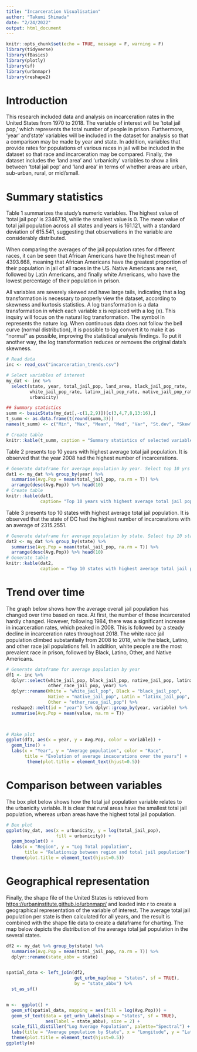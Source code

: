 ```yaml
---
title: "Incarceration Visualisation"
author: "Takumi Shimada"
date: "2/24/2022"
output: html_document
---
```


```r
knitr::opts_chunk$set(echo = TRUE, message = F, warning = F)
library(tidyverse)
library(fBasics)
library(plotly)
library(sf)
library(urbnmapr)
library(reshape2)

```

# Introduction
This research included data and analysis on incarceration rates in the United States from 1970 to 2018. The variable of interest will be 'total jail pop,' which represents the total number of people in prison. Furthermore, 'year' and'state' variables will be included in the dataset for analysis so that a comparison may be made by year and state. In addition, variables that provide rates for populations of various races in jail will be included in the dataset so that race and incarceration may be compared. Finally, the dataset includes the 'land area' and 'urbanicity' variables to show a link between 'total jail pop' and 'land area' in terms of whether areas are urban, sub-urban, rural, or mid/small.




# Summary statistics
Table 1 summarizes the study's numeric variables. The highest value of 'total jail pop' is 23467.19, while the smallest value is 0. The mean value of total jail population across all states and years is 161.121, with a standard deviation of 615.541, suggesting that observations in the variable are considerably distributed. 

When comparing the averages of the jail population rates for different races, it can be seen that African Americans have the highest mean of 4393.668, meaning that African Americans have the greatest proportion of their population in jail of all races in the US. Native Americans are next, followed by Latin Americans, and finally white Americans, who have the lowest percentage of their population in prison.


All variables are severely skewed and have large tails, indicating that a log transformation is necessary to properly view the dataset, according to skewness and kurtosis statistics. A log transformation is a data transformation in which each variable x is replaced with a log (x). This inquiry will focus on the natural log transformation. The symbol ln represents the nature log. When continuous data does not follow the bell curve (normal distribution), it is possible to log convert it to make it as "normal" as possible, improving the statistical analysis findings. To put it another way, the log transformation reduces or removes the original data's skewness.





```r
# Read data
inc <- read_csv("incarceration_trends.csv")

# Select variables of interest
my_dat <- inc %>% 
  select(state, year, total_jail_pop, land_area, black_jail_pop_rate,
         white_jail_pop_rate, latinx_jail_pop_rate, native_jail_pop_rate,
         urbanicity)

## Summary statistics
summ <- basicStats(my_dat[,-c(1,2,9)])[c(3,4,7,8,13:16),]
t_summ <- as.data.frame(t(round(summ,3)))
names(t_summ) <- c("Min", "Max", "Mean", "Med", "Var", "St.dev", "Skew", "Kurt")

# Create table
knitr::kable(t_summ, caption = "Summary statistics of selected variables")

```




Table 2 presents top 10 years with highest average total jail population. It is observed that the year 2008 had the highest number of incarcerations.


```r
# Generate dataframe for average population by year. Select top 10 yrs
dat1 <- my_dat %>% group_by(year) %>% 
  summarise(Avg.Pop = mean(total_jail_pop, na.rm = T)) %>% 
  arrange(desc(Avg.Pop)) %>% head(10)
# Create table
knitr::kable(dat1, 
             caption= "Top 10 years with highest average total jail population")
```

Table 3 presents top 10 states with highest average total jail population. It is observed that the state of DC had the highest number of incarcerations with an average of 2315.2551.

```r
# Generate dataframe for average population by state. Select top 10 states
dat2 <- my_dat %>% group_by(state) %>% 
  summarise(Avg.Pop = mean(total_jail_pop, na.rm = T)) %>% 
  arrange(desc(Avg.Pop)) %>% head(10)
# Generate table
knitr::kable(dat2, 
             caption = "Top 10 states with highest average total jail population")
```




# Trend over time
The graph below shows how the average overall jail population has changed over time based on race.
At first, the number of those incarcerated hardly changed.
However, following 1984, there was a significant increase in incarceration rates, which peaked in 2008. This is followed by a steady decline in incarceration rates throughout 2018. The white race jail population climbed substantially from 2008 to 2018, while the black, Latino, and other race jail populations fell.
In addition, white people are the most prevalent race in prison, followed by Black, Latino, Other, and Native Americans.


```r
# Generate dataframe for average population by year
df1 <- inc %>% 
  dplyr::select(white_jail_pop, black_jail_pop, native_jail_pop, latinx_jail_pop,
                other_race_jail_pop, year) %>% 
  dplyr::rename(White = "white_jail_pop", Black = "black_jail_pop", 
                Native = "native_jail_pop", Latin = "latinx_jail_pop",
                Other = "other_race_jail_pop") %>% 
  reshape2::melt(id = "year") %>% dplyr::group_by(year, variable) %>% 
  summarise(Avg.Pop = mean(value, na.rm = T))
  


# Make plot
ggplot(df1, aes(x = year, y = Avg.Pop, color = variable)) +
  geom_line() + 
  labs(x = "Year", y = "Average population", color = "Race",
       title = "Evolution of average incacerations over the years") + 
        theme(plot.title = element_text(hjust=0.5))


```


# Comparison between variables

The box plot below shows how the total jail population variable relates to the urbanicity variable. It is clear that rural areas have the smallest total jail population, whereas urban areas have the highest total jail population.

```r
# Box plot
ggplot(my_dat, aes(x = urbanicity, y = log(total_jail_pop),
                   fill = urbanicity)) +
  geom_boxplot() +
  labs(x = "Region", y = "Log Total population",
       title = "Relationsip between region and total jail population") +
  theme(plot.title = element_text(hjust=0.5))


```





# Geographical representation
Finally, the shape file of the United States is retrieved from <https://urbaninstitute.github.io/urbnmapr/> and loaded into r to create a geographical representation of the variable of interest. The average total jail population per state is then calculated for all years, and the result is combined with the shape file data to create a dataframe for charting. The map below depicts the distribution of the average total jail population in the several states.

```r
df2 <- my_dat %>% group_by(state) %>% 
  summarise(Avg.Pop = mean(total_jail_pop, na.rm = T)) %>% 
  dplyr::rename(state_abbv = state)


spatial_data <- left_join(df2,
                          get_urbn_map(map = "states", sf = TRUE),
                          by = "state_abbv") %>% 
  st_as_sf()


m <-  ggplot() +
  geom_sf(spatial_data, mapping = aes(fill = log(Avg.Pop))) +
  geom_sf_text(data = get_urbn_labels(map = "states", sf = TRUE), 
               aes(label = state_abbv), size = 2) +
  scale_fill_distiller("Log Average Population", palette="Spectral") +
  labs(title = "Average population by State", x = "Longitude", y = "Latitude") +
  theme(plot.title = element_text(hjust=0.5))
ggplotly(m)


```

